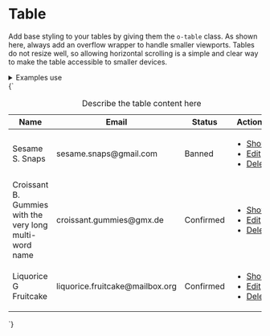 
<Meta title="UI/Data/Table" />

# Table

Add base styling to your tables by giving them the `o-table` class. As shown here, always add an overflow wrapper to handle smaller viewports. Tables do not resize well, so allowing horizontal scrolling is a simple and clear way to make the table accessible to smaller devices.

<details class="u-margin-xl-y">
  <summary class="u-h4 u-font-medium">Examples use</summary>
  <ul>
    <li>
      <a href="/docs/atoms-badge--badge">a-badge</a>
    </li>
    <li>
      <a href="/docs/atoms-button-base--button-element">a-button</a>
    </li>
    <li>
      <a href="/docs/atoms-button-danger--danger">a-button--danger</a>
    </li>
    <li>
      <a href="/docs/atoms-button-small--small">a-button--small</a>
    </li>
    <li>
      <a href="/docs/atoms-button-ui--ui">a-button--ui</a>
    </li>
    <li>
      <a href="/docs/atoms-card--card">a-card</a>
    </li>
    <li>
      <a href="/docs/atoms-list-reset--list-reset">u-list-none</a>
    </li>
    <li>
      <a href="/docs/organisms-table--table">o-table</a>
    </li>
    <li>
      <a href="/docs/utilities-flex--flex">u-flex</a>
    </li>
    <li>
      <a href="/docs/utilities-typography--typography">u-h6</a>
    </li>
    <li>
      <a href="/docs/utilities-margin--margin-m">u-margin</a>
    </li>
    <li>
      <a href="/docs/utilities-overflow--overflow-x">u-overflow</a>
    </li>
    <li>
      <a href="/docs/utilities-padding--padding-m">u-padding</a>
    </li>
    <li>
      <a href="/docs/utilities-sr-only--sr-only">u-sr-only</a>
    </li>
    <li>
      <a href="/docs/utilities-text--text-right">u-text</a>
    </li>
  </ul>
</details>

<Canvas>
  <Story name="Table">
    {`
      <div class="a-card u-padding-0 u-overflow-x-auto">
        <table class="o-table u-h6">
          <caption class="u-sr-only">Describe the table content here</caption>
          <thead>
            <tr>
              <th scope="col">Name</th>
              <th scope="col">Email</th>
              <th scope="col">Status</th>
              <th scope="col"><span class="u-sr-only">Actions</span></th>
            </tr>
          </thead>
          <tbody>
            <tr>
              <td>Sesame S. Snaps</td>
              <td>sesame.snaps@gmail.com</td>
              <td><span class="a-badge a-badge--danger">Banned</span></td>
              <td class="o-table__actions u-text-right">
                <ul class="u-list-none u-inline-flex">
                  <li class="u-margin-xs-right">
                    <a href="/" class="a-button a-button--ui a-button--small">Show</a>
                  </li>
                  <li class="u-margin-xs-right">
                    <a href="/" class="a-button a-button--ui a-button--small">Edit</a>
                  </li>
                  <li>
                    <a href="/" class="a-button a-button--ui a-button--danger a-button--small">Delete</a>
                  </li>
                </ul>
              </td>
            </tr>
            <tr>
              <td>Croissant B. Gummies with the very long multi-word name</td>
              <td>croissant.gummies@gmx.de</td>
              <td><span class="a-badge a-badge--positive">Confirmed</span></td>
              <td class="o-table__actions u-text-right">
                <ul class="u-list-none u-inline-flex">
                  <li class="u-margin-xs-right">
                    <a href="/" class="a-button a-button--ui a-button--small">Show</a>
                  </li>
                  <li class="u-margin-xs-right">
                    <a href="/" class="a-button a-button--ui a-button--small">Edit</a>
                  </li>
                  <li>
                    <a href="/" class="a-button a-button--ui a-button--danger a-button--small">Delete</a>
                  </li>
                </ul>
              </td>
            </tr>
            <tr>
              <td>Liquorice G Fruitcake</td>
              <td>liquorice.fruitcake@mailbox.org</td>
              <td><span class="a-badge a-badge--positive">Confirmed</span></td>
              <td class="o-table__actions u-text-right">
                <ul class="u-list-none u-inline-flex">
                  <li class="u-margin-xs-right">
                    <a href="/" class="a-button a-button--ui a-button--small">Show</a>
                  </li>
                  <li class="u-margin-xs-right">
                    <a href="/" class="a-button a-button--ui a-button--small">Edit</a>
                  </li>
                  <li>
                    <a href="/" class="a-button a-button--ui a-button--danger a-button--small">Delete</a>
                  </li>
                </ul>
              </td>
            </tr>
          </tbody>
        </table>
      </div>
    `}
  </Story>
</Canvas>

